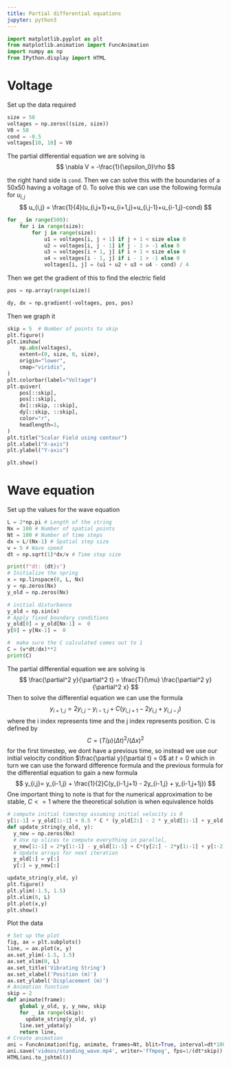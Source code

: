 ```yaml
---
title: Partial differential equations
jupyter: python3
---
```

```python
import matplotlib.pyplot as plt
from matplotlib.animation import FuncAnimation
import numpy as np
from IPython.display import HTML
```

# Voltage
Set up the data required
```python
size = 50
voltages = np.zeros((size, size))
V0 = 50
cond = -0.5
voltages[10, 10] = V0
```
The partial differential equation we are solving is 
$$
  \nabla V = -\frac{1}{\epsilon_0}\rho
$$

the right hand side is `cond`. Then we can solve this with the boundaries of a 50x50 having a voltage of 0.
To solve this we can use the following formula for $u_{i,j}$
$$
u_{i,j} = \frac{1}{4}(u_{i,j+1}+u_{i+1,j}+u_{i,j-1}+u_{i-1,j}-cond)
$$
```python
for _ in range(500):
    for i in range(size):
        for j in range(size):
            u1 = voltages[i, j + 1] if j + 1 < size else 0
            u2 = voltages[i, j - 1] if j - 1 > -1 else 0
            u3 = voltages[i + 1, j] if i + 1 < size else 0
            u4 = voltages[i - 1, j] if i - 1 > -1 else 0
            voltages[i, j] = (u1 + u2 + u3 + u4 - cond) / 4
```

Then we get the  gradient of this to find the electric field
```python
pos = np.array(range(size))

dy, dx = np.gradient(-voltages, pos, pos)
```
Then we graph it 
```python
skip = 5  # Number of points to skip
plt.figure()
plt.imshow(
    np.abs(voltages),
    extent=(0, size, 0, size),
    origin="lower",
    cmap="viridis",
)
plt.colorbar(label="Voltage")
plt.quiver(
    pos[::skip],
    pos[::skip],
    dx[::skip, ::skip],
    dy[::skip, ::skip],
    color="r",
    headlength=3,
)
plt.title("Scalar Field using contour")
plt.xlabel("X-axis")
plt.ylabel("Y-axis")

plt.show()
```

# Wave equation
Set up the values for the wave equation
```python
L = 2*np.pi # Length of the string
Nx = 100 # Number of spatial points
Nt = 100 # Number of time steps
dx = L/(Nx-1) # Spatial step size
v = 5 # Wave speed
dt = np.sqrt(1)*dx/v # Time step size

print(f"dt: {dt}s")
# Initialize the spring
x = np.linspace(0, L, Nx)
y = np.zeros(Nx)
y_old = np.zeros(Nx)

# initial disturbance
y_old = np.sin(x)
# Apply fixed boundary conditions
y_old[0] = y_old[Nx-1] =  0
y[0] = y[Nx-1] =  0

#  make sure the C calculated comes out to 1
C = (v*dt/dx)**2
print(C)
```
The partial differential equation we are solving is 
$$
\frac{\partial^2 y}{\partial^2 t} = \frac{T}{\mu} \frac{\partial^2 y}{\partial^2 x}
$$
Then to solve the differential equation we can use the formula
$$
y_{i+1,j}= 2y_{i,j} -y_{i-1,j} + C(y_{i,j+1} - 2y_{i,j} + y_{i,j-j})
$$
where the i index represents time and the j index represents position. C is defined by 
$$
C=(T/\mu)(\Delta t)^2/(\Delta x)^2
$$
for the first timestep, we dont have a previous time, so instead we use our initial velocity condition $\frac{\partial y}{\partial t} = 0$ at $t=0$ which in turn we can use the forward difference formula and the previous formula for the differential equation to gain a new formula
$$
y_{i,j}= y_{i-1,j} + \frac{1}{2}C(y_{i-1,j+1} - 2y_{i-1,j} + y_{i-1,j+1j})
$$
One important thing to note is that for the numerical approximation to be stable, $C<=1$ where the theoretical solution is when equivalence holds
```python
# compute initial timestep assuming initial velocity is 0
y[1:-1] = y_old[1:-1] + 0.5 * C * (y_old[2:] - 2 * y_old[1:-1] + y_old[:-2])
def update_string(y_old, y):
  y_new = np.zeros(Nx)
  # Use np slices to compute everything in parallel, 
  y_new[1:-1] = 2*y[1:-1] - y_old[1:-1] + C*(y[2:] - 2*y[1:-1] + y[:-2])
  # Update arrays for next iteration
  y_old[:] = y[:]
  y[:] = y_new[:]
```
```python
update_string(y_old, y)
plt.figure()
plt.ylim(-1.5, 1.5)
plt.xlim(0, L)
plt.plot(x,y)
plt.show()
```
Plot the data
```python
# Set up the plot
fig, ax = plt.subplots()
line, = ax.plot(x, y)
ax.set_ylim(-1.5, 1.5)
ax.set_xlim(0, L)
ax.set_title('Vibrating String')
ax.set_xlabel('Position (m)')
ax.set_ylabel('Displacement (m)')
# Animation function
skip = 2
def animate(frame):
    global y_old, y, y_new, skip
    for _ in range(skip):
      update_string(y_old, y)
    line.set_ydata(y)
    return line,
# Create animation
ani = FuncAnimation(fig, animate, frames=Nt, blit=True, interval=dt*1000*skip)
ani.save('videos/standing_wave.mp4', writer='ffmpeg', fps=1/(dt*skip))
HTML(ani.to_jshtml())
```
